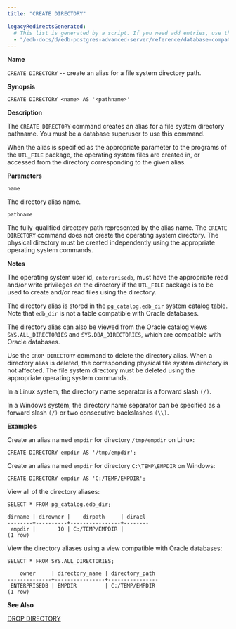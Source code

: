 ```yaml
---
title: "CREATE DIRECTORY"

legacyRedirectsGenerated:
  # This list is generated by a script. If you need add entries, use the `legacyRedirects` key.
  - "/edb-docs/d/edb-postgres-advanced-server/reference/database-compatibility-for-oracle-developers-reference-guide/10/Database_Compatibility_for_Oracle_Developers_Reference_Guide.1.036.html"
---
```


<div id="create_directory" class="registered_link"></div>

**Name**

`CREATE DIRECTORY` -- create an alias for a file system directory path.

**Synopsis**

```text
CREATE DIRECTORY <name> AS '<pathname>'
```

**Description**

The `CREATE DIRECTORY` command creates an alias for a file system directory pathname. You must be a database superuser to use this command.

When the alias is specified as the appropriate parameter to the programs of the `UTL_FILE` package, the operating system files are created in, or accessed from the directory corresponding to the given alias.

**Parameters**

`name`

 The directory alias name.

`pathname`

 The fully-qualified directory path represented by the alias name. The `CREATE DIRECTORY` command does not create the operating system directory. The physical directory must be created independently using the appropriate operating system commands.

**Notes**

The operating system user id, `enterprisedb`, must have the appropriate read and/or write privileges on the directory if the `UTL_FILE` package is to be used to create and/or read files using the directory.

The directory alias is stored in the `pg_catalog.edb_dir` system catalog table. Note that `edb_dir` is not a table compatible with Oracle databases.

The directory alias can also be viewed from the Oracle catalog views `SYS.ALL_DIRECTORIES` and `SYS.DBA_DIRECTORIES`, which are compatible with Oracle databases.

Use the `DROP DIRECTORY` command to delete the directory alias. When a directory alias is deleted, the corresponding physical file system directory is not affected. The file system directory must be deleted using the appropriate operating system commands.

In a Linux system, the directory name separator is a forward slash `(/)`.

In a Windows system, the directory name separator can be specified as a forward slash `(/)` or two consecutive backslashes `(\\)`.

**Examples**

Create an alias named `empdir` for directory `/tmp/empdir` on Linux:

```text
CREATE DIRECTORY empdir AS '/tmp/empdir';
```

Create an alias named `empdir` for directory `C:\TEMP\EMPDIR` on Windows:

```text
CREATE DIRECTORY empdir AS 'C:/TEMP/EMPDIR';
```

View all of the directory aliases:

```text
SELECT * FROM pg_catalog.edb_dir;

dirname | dirowner |    dirpath     | diracl
--------+----------+----------------+--------
 empdir |       10 | C:/TEMP/EMPDIR |
(1 row)
```

View the directory aliases using a view compatible with Oracle databases:

```text
SELECT * FROM SYS.ALL_DIRECTORIES;

    owner     | directory_name | directory_path
--------------+----------------+----------------
 ENTERPRISEDB | EMPDIR         | C:/TEMP/EMPDIR
(1 row)
```

**See Also**

[DROP DIRECTORY](46_drop_directory/#drop_directory)

